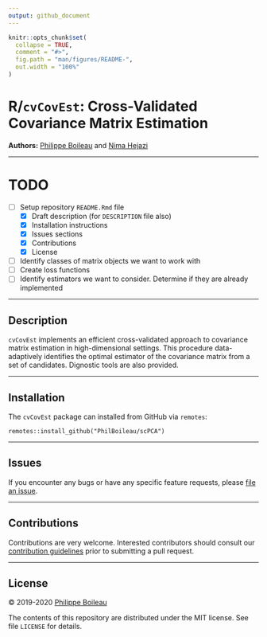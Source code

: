 ```yaml
---
output: github_document
---
```


<!-- README.md is generated from README.Rmd. Please edit that file -->

```r
knitr::opts_chunk$set(
  collapse = TRUE,
  comment = "#>",
  fig.path = "man/figures/README-",
  out.width = "100%"
)
```

# R/`cvCovEst`: Cross-Validated Covariance Matrix Estimation

__Authors:__ [Philippe Boileau](https://pboileau.ca) and
  [Nima Hejazi](https://nimahejazi.org)

---

# TODO

+ [ ] Setup repository `README.Rmd` file
  - [X] Draft description (for `DESCRIPTION` file also) 
  - [X] Installation instructions
  - [X] Issues sections
  - [X] Contributions
  - [X] License
+ [ ] Identify classes of matrix objects we want to work with
+ [ ] Create loss functions
+ [ ] Identify estimators we want to consider. Determine if they are already implemented

---

## Description

`cvCovEst` implements an efficient cross-validated approach to covariance matrix
estimation in high-dimensional settings. This procedure data-adaptively
identifies the optimal estimator of the covariance matrix from a set of
candidates. Dignostic tools are also provided.
  
---

## Installation

The `cvCovEst` package can installed from GitHub via `remotes`:
```
remotes::install_github("PhilBoileau/scPCA")
```

---

## Issues

If you encounter any bugs or have any specific feature requests, please [file an
issue](https://github.com/PhilBoileau/cvCovEst/issues).

---

## Contributions

Contributions are very welcome. Interested contributors should consult our
[contribution guidelines](https://github.com/PhilBoileau/cvCovEst/blob/master/CONTRIBUTING.md)
prior to submitting a pull request.

---

## License

&copy; 2019-2020 [Philippe Boileau](https://pboileau.ca/)

The contents of this repository are distributed under the MIT license. See file
`LICENSE` for details.
